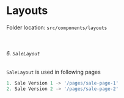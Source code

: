 <h1 className="text-primary">Layouts</h1>

Folder location: `src/components/layouts`

<br />

###### 6. `SaleLayout`

`SaleLayout` is used in following pages

```ts
1. Sale Version 1 -> '/pages/sale-page-1'
2. Sale Version 2 -> '/pages/sale-page-2'
```

